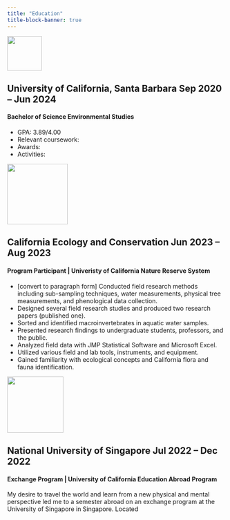 ```yaml
---
title: "Education"
title-block-banner: true
---
```


![](logos/UCSB%20logo.png){fig-alt="University of California Santa Barbara Logo" width="80"}

## University of California, Santa Barbara [Sep 2020 -- Jun 2024]{.programdate}

#### Bachelor of Science Environmental Studies

-   GPA: 3.89/4.00
-   Relevant coursework:
-   Awards:
-   Activities:

![](logos/ceclogo.png){fig-alt="California Ecology and Conservation Logo" width="140"}

## California Ecology and Conservation [Jun 2023 -- Aug 2023]{.programdate}

#### Program Participant | Univeristy of California Nature Reserve System

- [convert to paragraph form] Conducted field research methods including sub-sampling techniques, water measurements, physical tree measurements, and phenological data collection.
- Designed several field research studies and produced two research papers (published one).
- Sorted and identified macroinvertebrates in aquatic water samples.
- Presented research findings to undergraduate students, professors, and the public.
- Analyzed field data with JMP Statistical Software and Microsoft Excel.
- Utilized various field and lab tools, instruments, and equipment.
- Gained familiarity with ecological concepts and California flora and fauna identification.

![](logos/nuslogo.png){fig-alt="National University of Singapore Logo" width="130"}

## National University of Singapore [Jul 2022 -- Dec 2022]{.programdate}

#### Exchange Program | University of California Education Abroad Program

My desire to travel the world and learn from a new physical and mental perspective led me to a semester abroad on an exchange program at the University of Singapore in Singapore. Located 